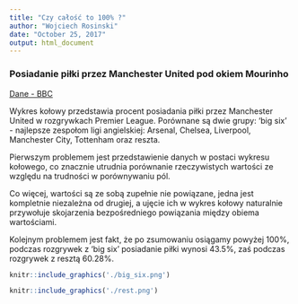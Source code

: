 ```yaml
---
title: "Czy całość to 100% ?"
author: "Wojciech Rosinski"
date: "October 25, 2017"
output: html_document
---
```



### Posiadanie piłki przez Manchester United pod okiem Mourinho

[Dane - BBC](http://www.bbc.com/sport/football/41624340)

Wykres kołowy przedstawia procent posiadania piłki przez Manchester United w rozgrywkach Premier League.
Porównane są dwie grupy: 'big six' - najlepsze zespołom ligi angielskiej: Arsenal, Chelsea, Liverpool, Manchester City, Tottenham oraz reszta.

Pierwszym problemem jest przedstawienie danych w postaci wykresu kołowego, co znacznie utrudnia porównanie rzeczywistych wartości ze względu na trudności w porównywaniu pól.

Co więcej, wartości są ze sobą zupełnie nie powiązane, jedna jest kompletnie niezależna od drugiej, a ujęcie ich w wykres kołowy naturalnie przywołuje skojarzenia bezpośredniego powiązania między obiema wartościami.

Kolejnym problemem jest fakt, że po zsumowaniu osiągamy powyżej 100%, podczas rozgrywek z 'big six' posiadanie piłki wynosi 43.5%, zaś podczas rozgrywek z resztą 60.28%.


```r
knitr::include_graphics('./big_six.png')
```

```r
knitr::include_graphics('./rest.png')
```